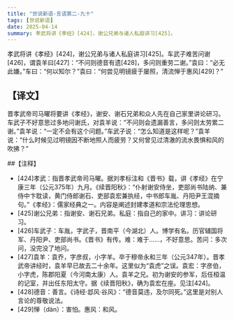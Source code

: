 ```yaml
---
title: "世说新语-言语第二-九十"
tags: [世说新语]
date: 2025-04-14
summary: 孝武将讲《孝经》[424]，谢公兄弟与诸人私庭讲习[425]。
---
```


孝武将讲《孝经》[424]，谢公兄弟与诸人私庭讲习[425]。车武子难苦问谢[426]，谓袁羊曰[427]：“不问则德音有遗[428]，多问则重劳二谢。”袁曰：“必无此嫌。”车曰：“何以知尔？”袁曰：“何尝见明镜疲于屡照，清流惮于惠风[429]？”

## 【译文】

晋孝武帝司马曜将要讲《孝经》，谢安、谢石兄弟和众人先在自己家里讲论研习。车武子不好意思过多地问谢氏，对袁羊说：“不问则会遗漏善言，多问则太劳累二谢。”袁羊说：“一定不会有这个问题。”车武子说：“怎么知道是这样呢？”袁羊说：“什么时候见过明镜因不断地照人而疲劳？又何曾见过清澈的流水畏惧和风的吹拂？”

##【注释】

- [424]孝武：指晋孝武帝司马曜。据刘孝标注和《晋书》载，讲《孝经》在宁康三年（公元375年）九月。《续晋阳秋》：“仆射谢安侍坐，吏部尚书陆纳、兼侍中卞耽读，黄门侍郎谢石、吏部袁宏兼执经，中书郎车胤、丹阳尹王混摘句。”《孝经》：儒家经典之一。内容是阐述封建孝道和宗法伦理思想。
- [425]谢公兄弟：指谢安、谢石兄弟。私庭：指自己的家中。讲习：讲论研习。
- [426]车武子：车胤，字武子，晋南平（今湖北）人。博学有名。历官辅国将军、丹阳尹、吏部尚书。《晋书》有传。难：难于……，不好意思。苦问：多次问，没完没了地问。
- [427]袁羊：袁乔，字彦叔，小字羊。卒于穆帝永和三年（公元347年）。晋孝武帝讲经时，袁羊早已故去二十余年。这里似为“袁虎”之误。袁宏：字彦伯，小字虎，陈郡阳夏（今河南太康）人。袁羊之兄。初为谢安的参军，后任桓温的记室，并出任东阳太守。据《续晋阳秋》，确为袁宏在座。见注[424]。
- [428]德音：善言。《诗经·邶风·谷风》：“德音莫违，及尔同死。”这里是对别人言论的尊敬说法。
- [429]惮（dàn）：害怕。惠风：和风。
